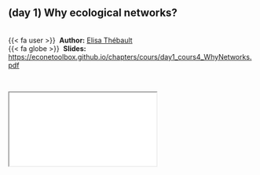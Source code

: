 
::: {.callout-note icon=true appearance="simple"}
## (day 1) Why ecological networks? {.unnumbered}

<br />
{{< fa user >}} &nbsp;**Author:** [Elisa Thébault](https://iees-paris.fr/annuaire/thebault-elisa/)<br/>
{{< fa globe >}} &nbsp;**Slides:** <https://econetoolbox.github.io/chapters/cours/day1_cours4_WhyNetworks.pdf>
:::


<br />

<div class="container">
  <iframe class="responsive-iframe" src="cours/day1_cours4_WhyNetworks.pdf"></iframe>
</div> 

